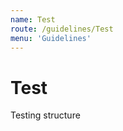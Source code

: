 ```yaml
---
name: Test
route: /guidelines/Test
menu: 'Guidelines'
---
```


<GlobalStyle />

<div>
    <h1>Test</h1>
    <p>Testing structure</p>
    <User
      username="Jane Doe"
      avatar="https://s3.amazonaws.com/uifaces/faces/twitter/adellecharles/128.jpg"
      excerpt="I'm Jane Doe. Lorem ipsum dolor sit amet, consectetur adipisicing elit."
    />
    <User
      username="Bob Smith"
      avatar="https://s3.amazonaws.com/uifaces/faces/twitter/vladarbatov/128.jpg"
      excerpt="I'm Bob smith, a vertically aligned type of guy. Lorem ipsum dolor sit amet, consectetur adipisicing elit."
    />
</div>
